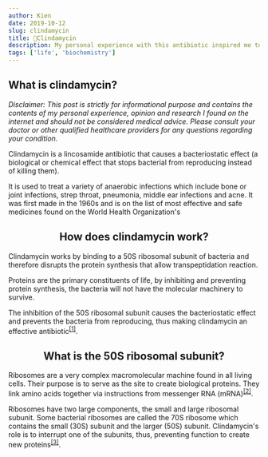 ```yaml
---
author: Kien
date: 2019-10-12
slug: clindamycin
title: 💊Clindamycin
description: My personal experience with this antibiotic inspired me to write a bite-sized explanation on how clindamycin works.
tags: ['life', 'biochemistry']
---
```


<h2 className="text-center">What is clindamycin?</h2>

_Disclaimer: This post is strictly for informational purpose and contains the contents of my personal experience, opinion and research I found on the internet and should not be considered medical advice. Please consult your doctor or other qualified healthcare providers for any questions regarding your condition._

Clindamycin is a lincosamide antibiotic that causes a bacteriostatic effect (a biological or chemical effect that
stops bacterial from reproducing instead of killing them).

It is used to treat a variety of anaerobic infections which include bone or joint infections, strep
throat, pneumonia, middle ear infections and acne. It was first made in the 1960s and is on the list
of most effective and safe medicines found on the World Health Organization's

## <center>How does clindamycin work?</center>

Clindamycin works by binding to a 50S ribosomal subunit of bacteria and therefore disrupts the protein synthesis that allow transpeptidation reaction.

Proteins are the primary constituents of life, by inhibiting and preventing protein synthesis, the bacteria will not have the molecular machinery to survive.

The inhibition of the 50S ribosomal subunit causes the bacteriostatic effect and prevents the bacteria from reproducing, thus making clindamycin an effective antibiotic<sup><a href="https://www.ncbi.nlm.nih.gov/books/NBK519574/" target="_blank">[1]</a></sup>.

## <center>What is the 50S ribosomal subunit?</center>

Ribosomes are a very complex macromolecular machine found in all living cells. Their purpose is to serve as the site to create biological proteins. They link amino acids together via instructions from messenger RNA (mRNA)<sup><a href="https://www.ncbi.nlm.nih.gov/books/NBK22335" target="_blank">[2]</a></sup>.

Ribosomes have two large components, the small and large ribosomal subunit. Some bacterial ribosomes are called the 70S ribosome which contains the small (30S) subunit and the larger (50S) subunit. Clindamycin's role is to interrupt one of the subunits, thus, preventing function to create new proteins<sup><a href="https://www.ncbi.nlm.nih.gov/pmc/articles/PMC335474/?page=7" target="_blank">[3]</a></sup>.
